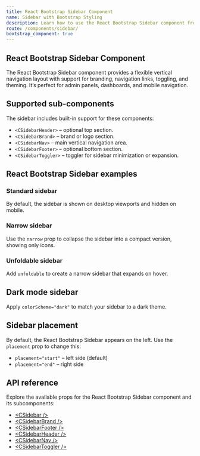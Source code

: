 ```yaml
---
title: React Bootstrap Sidebar Component
name: Sidebar with Bootstrap Styling
description: Learn how to use the React Bootstrap Sidebar component from CoreUI to build customizable side navigation panels with support for branding, dropdowns, dark mode, and responsive behavior.
route: /components/sidebar/
bootstrap_component: true
---
```


## React Bootstrap Sidebar Component

The React Bootstrap Sidebar component provides a flexible vertical navigation layout with support for branding, navigation links, toggling, and theming. It’s perfect for admin panels, dashboards, and mobile navigation.

## Supported sub-components

The sidebar includes built-in support for these components:

- `<CSidebarHeader>` – optional top section.
- `<CSidebarBrand>` – brand or logo section.
- `<CSidebarNav>` – main vertical navigation area.
- `<CSidebarFooter>` – optional bottom section.
- `<CSidebarToggler>` – toggler for sidebar minimization or expansion.

## React Bootstrap Sidebar examples

### Standard sidebar

By default, the sidebar is shown on desktop viewports and hidden on mobile.

<ExampleSnippet
  className="theme-bootstrap bg-body-secondary p-0 rounded-bottom-0 overflow-hidden"
  component="SidebarExample"
  componentName="React Bootstrap Sidebar"
/>

### Narrow sidebar

Use the `narrow` prop to collapse the sidebar into a compact version, showing only icons.

<ExampleSnippet
  className="theme-bootstrap bg-body-secondary p-0 rounded-bottom-0 overflow-hidden"
  component="SidebarNarrowExample"
  componentName="React Bootstrap Sidebar"
/>

### Unfoldable sidebar

Add `unfoldable` to create a narrow sidebar that expands on hover.

<ExampleSnippet
  className="theme-bootstrap bg-body-secondary p-0 rounded-bottom-0 overflow-hidden"
  component="SidebarUnfoldableExample"
  componentName="React Bootstrap Sidebar"
/>

## Dark mode sidebar

Apply `colorScheme="dark"` to match your sidebar to a dark theme.

<ExampleSnippet
  className="theme-bootstrap bg-body-secondary p-0 rounded-bottom-0 overflow-hidden"
  component="SidebarDarkExample"
  componentName="React Bootstrap Sidebar"
/>

## Sidebar placement

By default, the React Bootstrap Sidebar appears on the left. Use the `placement` prop to change this:

- `placement="start"` – left side (default)
- `placement="end"` – right side

## API reference

Explore the available props for the React Bootstrap Sidebar component and its subcomponents:

- [&lt;CSidebar /&gt;](../api/#csidebar)
- [&lt;CSidebarBrand /&gt;](../api/#csidebarbrand)
- [&lt;CSidebarFooter /&gt;](../api/#csidebarfooter)
- [&lt;CSidebarHeader /&gt;](../api/#csidebarheader)
- [&lt;CSidebarNav /&gt;](../api/#csidebarnav)
- [&lt;CSidebarToggler /&gt;](../api/#csidebartoggler)
